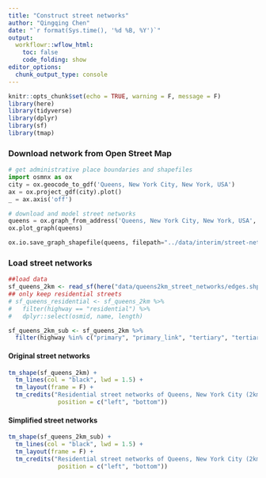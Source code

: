```yaml
---
title: "Construct street networks"
author: "Qingqing Chen"
date: "`r format(Sys.time(), '%d %B, %Y')`"
output:
  workflowr::wflow_html:
    toc: false
    code_folding: show
editor_options:
  chunk_output_type: console
---
```


```r
knitr::opts_chunk$set(echo = TRUE, warning = F, message = F)
library(here)
library(tidyverse)
library(dplyr)
library(sf)
library(tmap)
```


### Download network from Open Street Map
```python
# get administrative place boundaries and shapefiles 
import osmnx as ox
city = ox.geocode_to_gdf('Queens, New York City, New York, USA')
ax = ox.project_gdf(city).plot()
_ = ax.axis('off')

# download and model street networks
queens = ox.graph_from_address('Queens, New York City, New York, USA', network_type = 'walk', dist = 1500)
ox.plot_graph(queens)

ox.io.save_graph_shapefile(queens, filepath="../data/interim/street-network", encoding='utf-8', directed=False)
```

### Load street networks
```r
##load data
sf_queens_2km <- read_sf(here("data/queens2km_street_networks/edges.shp"))
## only keep residential streets 
# sf_queens_residential <- sf_queens_2km %>% 
#   filter(highway == "residential") %>% 
#   dplyr::select(osmid, name, length)

sf_queens_2km_sub <- sf_queens_2km %>% 
  filter(highway %in% c("primary", "primary_link", "tertiary", "tertiary_link", "secondary",  "secondary_link", "residential", "service"))
```

#### Original street networks
```r
tm_shape(sf_queens_2km) + 
  tm_lines(col = "black", lwd = 1.5) +
  tm_layout(frame = F) +
  tm_credits("Residential street networks of Queens, New York City (2km from geographical center)", 
              position = c("left", "bottom"))
```

#### Simplified street networks 
```r
tm_shape(sf_queens_2km_sub) + 
  tm_lines(col = "black", lwd = 1.5) +
  tm_layout(frame = F) +
  tm_credits("Residential street networks of Queens, New York City (2km from geographical center)", 
              position = c("left", "bottom"))
```

